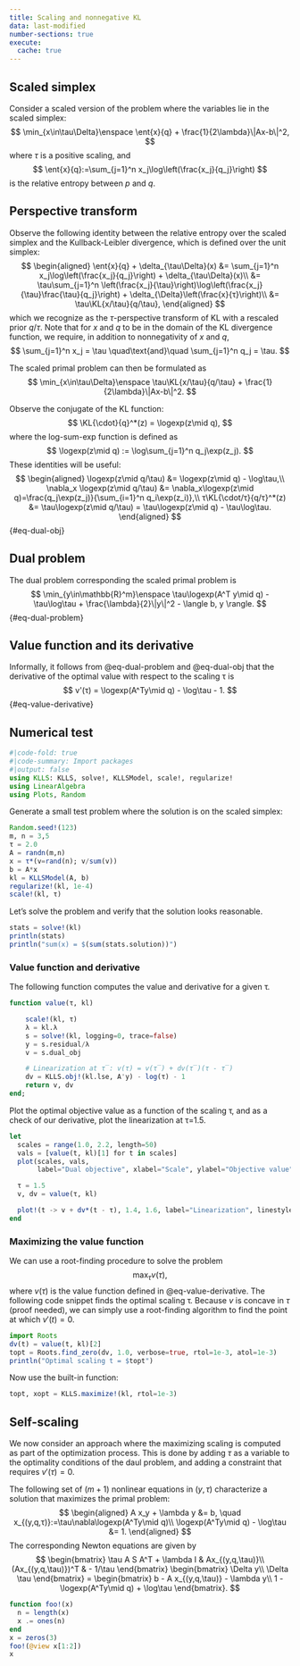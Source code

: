 ```yaml
---
title: Scaling and nonnegative KL
data: last-modified
number-sections: true
execute: 
  cache: true
---
```


## Scaled simplex

$$
\newcommand{\ent}[2]{\text{\bf ent}(#1\mid #2)}
\newcommand{\KL}[2]{\text{\bf KL}(#1\mid #2)a}
\newcommand{\logexp}{\text{\bf logexp}}
$$

Consider a scaled version of the problem where the variables lie in the scaled simplex:
$$
\min_{x\in\tau\Delta}\enspace \ent{x}{q} + \frac{1}{2\lambda}\|Ax-b\|^2,
$$
where $\tau$ is a positive scaling, and
$$
\ent{x}{q}:=\sum_{j=1}^n x_j\log\left(\frac{x_j}{q_j}\right)
$$
is the relative entropy between $p$ and $q$.

## Perspective transform

Observe the following identity between the relative entropy over the scaled simplex and the Kullback-Leibler divergence, which is defined over the unit simplex:
$$
\begin{aligned}
\ent{x}{q} + \delta_{\tau\Delta}(x)
&= \sum_{j=1}^n x_j\log\left(\frac{x_j}{q_j}\right) + \delta_{\tau\Delta}(x)\\
&= \tau\sum_{j=1}^n \left(\frac{x_j}{\tau}\right)\log\left(\frac{x_j}{\tau}\frac{\tau}{q_j}\right) + \delta_{\Delta}\left(\frac{x}{τ}\right)\\
&= \tau\KL{x/\tau}{q/\tau},
\end{aligned}
$$
which we recognize as the $\tau$-perspective transform of KL with a rescaled prior $q/τ$. Note that for $x$ and $q$ to be in the domain of the KL divergence function, we require, in addition to nonnegativity of $x$ and $q$,
$$
\sum_{j=1}^n x_j = \tau \quad\text{and}\quad \sum_{j=1}^n q_j = \tau.
$$

The scaled primal problem can then be formulated as
$$
\min_{x\in\tau\Delta}\enspace \tau\KL{x/\tau}{q/\tau} + \frac{1}{2\lambda}\|Ax-b\|^2.
$$


Observe the conjugate of the KL function:
$$
\KL{\cdot}{q}^*(z) = \logexp(z\mid q),
$$
where the log-sum-exp function is defined as
$$
\logexp(z\mid q) := \log\sum_{j=1}^n q_j\exp(z_j).
$$
These identities will be useful:
$$
\begin{aligned}
\logexp(z\mid q/\tau) &= \logexp(z\mid q) - \log\tau,\\
\nabla_x \logexp(z\mid q/\tau) &= \nabla_x\logexp(z\mid q)=\frac{q_j\exp(z_j)}{\sum_{i=1}^n q_i\exp(z_i)},\\
τ\KL{\cdot/τ}{q/τ}^*(z) &= \tau\logexp(z\mid q/\tau) = \tau\logexp(z\mid q) - \tau\log\tau.
\end{aligned}
$${#eq-dual-obj}

## Dual problem

The dual problem corresponding the scaled primal problem is
$$
\min_{y\in\mathbb{R}^m}\enspace
\tau\logexp(A^T y\mid q) - \tau\log\tau + \frac{\lambda}{2}\|y\|^2 - \langle b, y \rangle.
$${#eq-dual-problem}

## Value function and its derivative

Informally, it follows from @eq-dual-problem and @eq-dual-obj that the derivative of the optimal value with respect to the scaling τ is
$$
v'(τ) = \logexp(A^Ty\mid q) - \log\tau - 1.
$${#eq-value-derivative}

## Numerical test
```julia
#|code-fold: true
#|code-summary: Import packages
#|output: false
using KLLS: KLLS, solve!, KLLSModel, scale!, regularize!
using LinearAlgebra
using Plots, Random
```

Generate a small test problem where the solution is on the scaled simplex:
```julia
Random.seed!(123)
m, n = 3,5
τ = 2.0
A = randn(m,n)
x = τ*(v=rand(n); v/sum(v))
b = A*x
kl = KLLSModel(A, b)
regularize!(kl, 1e-4)
scale!(kl, τ)
```

Let's solve the problem and verify that the solution looks reasonable.
```julia
stats = solve!(kl)
println(stats)
println("sum(x) = $(sum(stats.solution))")
```


### Value function and derivative

The following function computes the value and derivative for a given τ.

```julia
function value(τ, kl)

    scale!(kl, τ)
    λ = kl.λ
    s = solve!(kl, logging=0, trace=false)
    y = s.residual/λ
    v = s.dual_obj

    # Linearization at τ̅: v(τ) = v(τ̅) + dv(τ̅)(τ - τ̅) 
    dv = KLLS.obj!(kl.lse, A'y) - log(τ) - 1
    return v, dv 
end;
```

Plot the optimal objective value as a function of the scaling τ, and as a check of our derivative, plot the linearization at τ=1.5.

```julia
let
  scales = range(1.0, 2.2, length=50)
  vals = [value(t, kl)[1] for t in scales]
  plot(scales, vals,
       label="Dual objective", xlabel="Scale", ylabel="Objective value", title="Dual objective vs Scale")

  τ = 1.5
  v, dv = value(τ, kl)

  plot!(t -> v + dv*(t - τ), 1.4, 1.6, label="Linearization", linestyle=:dash, color=:red)
end
```

### Maximizing the value function

We can use a root-finding procedure to solve the problem
$$
\max_{\tau} v(τ),
$$
where $v(τ)$ is the value function defined in @eq-value-derivative. The following code snippet finds the optimal scaling τ. Because $v$ is concave in $\tau$ (proof needed), we can simply use a root-finding algorithm to find the point at which $v'(t) = 0$.

```julia
import Roots
dv(t) = value(t, kl)[2]
topt = Roots.find_zero(dv, 1.0, verbose=true, rtol=1e-3, atol=1e-3)
println("Optimal scaling t = $topt")
```

Now use the built-in function:
```julia
topt, xopt = KLLS.maximize!(kl, rtol=1e-3)
```

## Self-scaling

We now consider an approach where the maximizing scaling is computed as part of the optimization process. This is done by adding $\tau$ as a variable to the optimality conditions of the daul problem, and adding a constraint that requires $v'(τ) = 0$. 


The following set of $(m+1)$ nonlinear equations in $(y, \tau)$ characterize a solution that maximizes the primal problem:
$$
\begin{aligned}
A x_y + \lambda y &= b, \quad x_{(y,q,τ)}:=\tau\nabla\logexp(A^Ty\mid q)\\
\logexp(A^Ty\mid q) - \log\tau &= 1.
\end{aligned}
$$
The corresponding Newton equations are given by
$$
\begin{bmatrix}
\tau A S A^T + \lambda I & Ax_{(y,q,\tau)}\\
(Ax_{(y,q,\tau)})^T & - 1/\tau
\end{bmatrix}
\begin{bmatrix}
\Delta y\\
\Delta \tau
\end{bmatrix}
=
\begin{bmatrix}
b - A x_{(y,q,\tau)} - \lambda y\\
1 - \logexp(A^Ty\mid q) + \log\tau
\end{bmatrix}.
$$
 
```julia
function foo!(x)
  n = length(x)
  x .= ones(n)
end
x = zeros(3)
foo!(@view x[1:2])
x
```